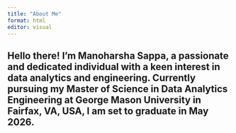 ```yaml
---
title: "About Me"
format: html
editor: visual
---
```


## Hello there! I'm Manoharsha Sappa, a passionate and dedicated individual with a keen interest in data analytics and engineering. Currently pursuing my Master of Science in Data Analytics Engineering at George Mason University in Fairfax, VA, USA, I am set to graduate in May 2026.

